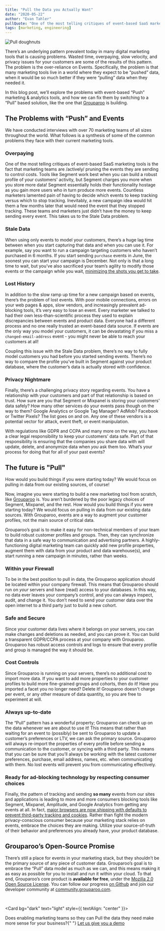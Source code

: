 ```yaml
---
title: "Pull the Data you Actually Want"
date: "2020-05-22"
author: "Evan Tahler"
pullQuote: "One of the most telling critiques of event-based SaaS marketing tools is the fact that marketing teams are actively pruning the events they are sending to control costs."
tags: [marketing, engineering]
---
```


<Image
  centered
  source="https://unsplash.com/photos/peFEjuzDfQA"
  alt="Pull doughnuts"
  src="pull-the-data-you-actually-want/doughnuts.jpg"
/>

There’s an underlying pattern prevalent today in many digital marketing tools that is causing problems. Wasted time, overpaying, slow velocity, and privacy issues for your customers are some of the results of this pattern. The problem is the over-reliance on Events. Specifically, the problem is that many marketing tools live in a world where they expect to be “pushed” data, when it would be so much better if they were “pulling” data when they needed it.

In this blog post, we’ll explore the problems with event-based “Push” marketing & analytics tools, and how we can fix them by switching to a “Pull” based solution, like the one that [Grouparoo](https://github.com/grouparoo/grouparoo) is building.

## The Problems with “Push” and Events

We have conducted interviews with over 70 marketing teams of all sizes throughout the world. What follows is a synthesis of some of the common problems they face with their current marketing tools.

### Overpaying

One of the most telling critiques of event-based SaaS marketing tools is the fact that marketing teams are /actively/ pruning the events they are sending to control costs. Tools like Segment work best when you can build a robust profile of your customers' activity, but Segment charges you more when you store more data! Segment essentially holds their functionality hostage as you gain more users who in turn produce more events. Countless marketers lamented pain of having to decide which events to keep tracking versus which to stop tracking. Inevitably, a new campaign idea would hit them a few months later that would need the event that they stopped tracking. These teams and marketers just didn’t have the money to keep sending every event. This takes us to the Stale Data problem.

### Stale Data

When using only events to model your customers, there’s a huge lag time between when you start capturing that data and when you can use it. For example, say you want to run a campaign targeting customers who haven’t purchased in 6 months. If you start sending `purchase` events in June, the soonest you can start your campaign is December. Not only is that a long time to wait, but you’ve also sacrificed your team’s agility to modify those events or the campaign while you wait, [minimizing the shots you get to take](/blog/the-shots-you-get-to-take).

### Lost History

In addition to the slow ramp up time for a new campaign based on events, there’s the problem of lost events. With poor mobile connections, errors on your web pages & apps, slow vendors, and increasingly prevalent ad-blocking tools, it’s very easy to lose an event. Every marketer we talked to had their own less-than-scientific process they used to explain discrepancies between events and product data. Everyone had a different process and no one really trusted an event-based data source. If events are the only way you model your customers, it can be devastating if you miss a `changed-email-address` event - you might never be able to reach your customers at all!

Coupling this issue with the Stale Data problem, there’s no way to fully model customers you had before you started sending events. There’s no way to compare the profile you’ve built in Segment against your product database, where the customer’s data is actually stored with confidence.

### Privacy Nightmare

Finally, there’s a challenging privacy story regarding events. You have a relationship with your customers and part of that relationship is based on trust. How sure are you that Segment or Mixpanel is storing your customers' data safely? How many other services do your events pass though on the way to them? Google Analytics or Google Tag Manager? AdMob? Facebook or Twitter Pixels? The list goes on and on. Any one of these vendors is a potential vector for attack, event theft, or event manipulation.

With regulations like GDPR and CCPA and many more on the way, you have a clear legal responsibility to keep your customers' data safe. Part of that responsibility is ensuring that the companies you share data with will update, delete, and anonymize data when _you_ ask them too. What’s your process for doing that for all of your past events?

## The future is "Pull"

How would you build things if you were starting today? We would focus on pulling in data from our existing sources, of course!

Now, imagine you were starting to build a new marketing tool from scratch, like [Grouparoo](https://www.grouparoo.com) is. You aren’t burdened by the poor legacy choices of Segment, Mixpanel, and the rest. How would you build things if you were starting today? We would focus on pulling in data from our existing data sources. With Grouparoo, events are a way to augment your customer profiles, not the main source of critical data.

Grouparoo’s goal is to make it easy for non-technical members of your team to build robust customer profiles and groups. Then, they can synchronize that data in a safe way to communication and advertising partners. A highly-functioning digital marketing team can quickly add new profile properties, augment them with data from your product and data warehouse(s), and start running a new campaign in minutes, rather than weeks.

### Within your Firewall

To be in the best position to pull in data, the Grouparoo application should be located within your company firewall. This means that Grouparoo should run on _your_ servers and have (read) access to your databases. In this way, no data ever leaves your company’s control, and you can always inspect, audit, and change it. You don’t need to send your customer data over the open internet to a third party just to build a new cohort.

### Safe and Secure

Since your customer data lives where it belongs on your servers, you can make changes and deletions as needed, and you can prove it. You can build a transparent GDPR/CCPA process at your company with Grouparoo. Grouparoo has robust access controls and logs to ensure that every profile and group is managed the way it should be.

### Cost Controls

Since Grouparoo is running on your servers, there’s no additional cost to import more data. If you want to add more properties to your customer profiles to build more fine-grained groups and cohorts, then do it! Have you imported a facet you no longer need? Delete it! Grouparoo doesn't charge per event, or any other measure of data quantity, so you are free to experiment at will.

### Always up-to-date

The “Pull” pattern has a wonderful property; Grouparoo can check up on the data whenever we are about to use it! This means that rather than waiting for an event to (possibly) be sent to Grouparoo to update a customer’s preferences or LTV, we can ask the primary source. Grouparoo will always re-import the properties of every profile before sending a communication to the customer, or syncing with a third party. This means that you can be sure that you’ll always be working with the latest customer preferences, purchase, email address, names, etc. when communicating with them. No lost events will prevent you from communicating effectively.

### Ready for ad-blocking technology by respecting consumer choices

Finally, the pattern of tracking and sending **so many** events from our sites and applications is leading to more and more consumers blocking tools like Segment, Mixpanel, Amplitude, and Google Analytics from getting any events at all. In fact, [major browsers are now shipping with defaults to prevent third-party tracking and cookies](https://www.theverge.com/2020/3/24/21192830/apple-safari-intelligent-tracking-privacy-full-third-party-cookie-blocking). Rather than fight the modern privacy-conscious consumer because your marketing stack relies on events, embrace the choices they are making. Utilize your source-of-truth of their behavior and preferences you already have, your product database.

## Grouparoo’s Open-Source Promise

There’s still a place for events in your marketing stack, but they shouldn’t be the primary source of any piece of customer data. Grouparoo’s goal is to embrace the “Pull” data model as much as we can, and this means making it as easy as possible for you to install and run it within your cloud. To that end, Grouparoo’s core product is **available for free**, under the [Mozilla 2.0 Open Source License](https://github.com/grouparoo/grouparoo/blob/master/LICENSE.txt). You can follow our progress [on Github](https://github.com/grouparoo/grouparoo) and join our developer community at [community.grouparoo.com](https://www.grouparoo.com/docs/community).

<br />

<Card bg="dark" text="light" style={{ textAlign: "center" }}>
  <CardBody>
    <p>
      Does enabling marketing teams so they can Pull the data they need make
      more sense for your business?{" "}
      <a href="https://www.grouparoo.com/meet">Let us give you a demo</a>
    </p>
  </CardBody>
</Card>
